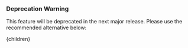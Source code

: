 <div className="bg-red-100 border-l-4 border-red-500 p-4 mb-4 rounded-lg">
  <div className="flex">
    <div className="flex-shrink-0">
      <Icon icon="triangle-exclamation" className="h-5 w-5 text-red-500" />
    </div>
    <div className="ml-3">
      <h3 className="text-sm font-medium text-red-800">
        Deprecation Warning
      </h3>
      <div className="mt-2 text-sm text-red-700">
        <p>
          This feature will be deprecated in the next major release. Please use the recommended alternative below:
        </p>
        <div className="mt-2">
          {children}
        </div>
      </div>
    </div>
  </div>
</div>